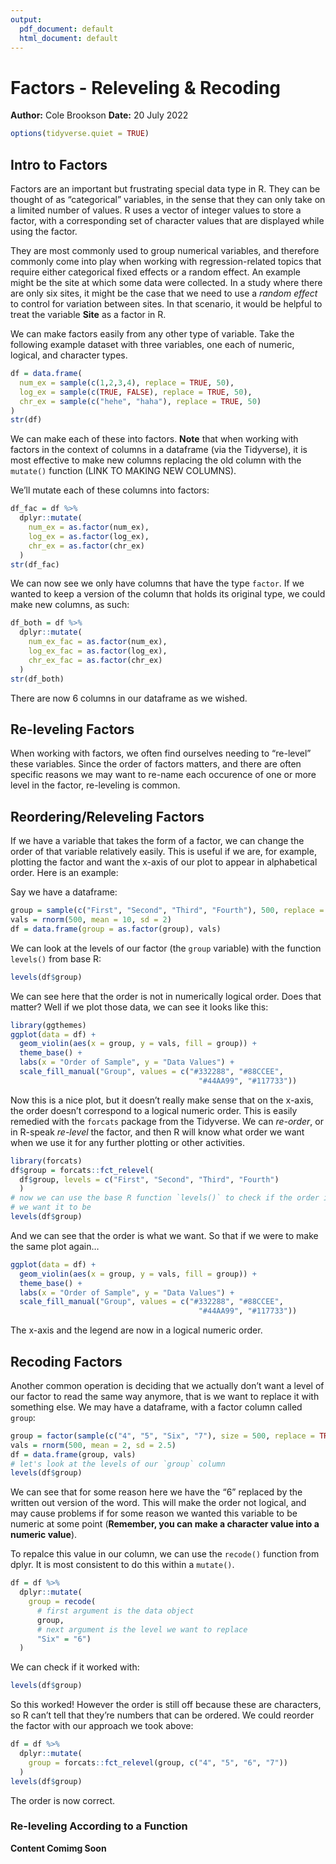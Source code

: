 ```yaml
---
output:
  pdf_document: default
  html_document: default
---
```

# Factors - Releveling & Recoding
**Author:** Cole Brookson
**Date:** 20 July 2022

```r
options(tidyverse.quiet = TRUE)
```


## Intro to Factors 

Factors are an important but frustrating special data type in R. They can be thought of as "categorical" variables, in the sense that they can only take on a limited number of values. R uses a vector of integer values to store a factor, with a corresponding set of character values that are displayed while using the factor.

They are most commonly used to group numerical variables, and therefore commonly come into play when working with regression-related topics that require either categorical fixed effects or a random effect. An example might be the site at which some data were collected. In a study where there are only six sites, it might be the case that we need to use a *random effect* to control for variation between sites. In that scenario, it would be helpful to treat the variable **Site** as a factor in R. 

We can make factors easily from any other type of variable. Take the following example dataset with three variables, one each of numeric, logical, and character types. 
```r
df = data.frame(
  num_ex = sample(c(1,2,3,4), replace = TRUE, 50),
  log_ex = sample(c(TRUE, FALSE), replace = TRUE, 50),
  chr_ex = sample(c("hehe", "haha"), replace = TRUE, 50)
)
str(df)
```

We can make each of these into factors. **Note** that when working with factors in the context of columns in a dataframe (via the Tidyverse), it is most effective to make new columns replacing the old column with the `mutate()` function (LINK TO MAKING NEW COLUMNS). 

We'll mutate each of these columns into factors:

```r
df_fac = df %>% 
  dplyr::mutate(
    num_ex = as.factor(num_ex),
    log_ex = as.factor(log_ex),
    chr_ex = as.factor(chr_ex)
  )
str(df_fac)
```

We can now see we only have columns that have the type `factor`. If we wanted to keep a version of the column that holds its original type, we could make new columns, as such: 

```r
df_both = df %>% 
  dplyr::mutate(
    num_ex_fac = as.factor(num_ex),
    log_ex_fac = as.factor(log_ex),
    chr_ex_fac = as.factor(chr_ex)
  )
str(df_both)
```

There are now 6 columns in our dataframe as we wished. 

## Re-leveling Factors

When working with factors, we often find ourselves needing to "re-level" these variables. Since the order of factors matters, and there are often specific reasons we may want to re-name each occurence of one or more level in the factor, re-leveling is common. 

## Reordering/Releveling Factors

If we have a variable that takes the form of a factor, we can change the order of that variable relatively easily. This is useful if we are, for example, plotting the factor and want the x-axis of our plot to appear in alphabetical order. Here is an example:

Say we have a dataframe: 

```r
group = sample(c("First", "Second", "Third", "Fourth"), 500, replace = TRUE)
vals = rnorm(500, mean = 10, sd = 2)
df = data.frame(group = as.factor(group), vals)
```

We can look at the levels of our factor (the `group` variable) with the function `levels()` from base R:
```r
levels(df$group)
```
We can see here that the order is not in numerically logical order. Does that matter? Well if we plot those data, we can see it looks like this: 

```r
library(ggthemes)
ggplot(data = df) +
  geom_violin(aes(x = group, y = vals, fill = group)) +
  theme_base() +
  labs(x = "Order of Sample", y = "Data Values") +
  scale_fill_manual("Group", values = c("#332288", "#88CCEE",
                                          "#44AA99", "#117733"))
```

Now this is a nice plot, but it doesn't really make sense that on the x-axis, the order doesn't correspond to a logical numeric order. This is easily remedied with the `forcats` package from the Tidyverse. We can *re-order*, or in R-speak *re-level* the factor, and then R will know what order we want when we use it for any further plotting or other activities. 

```r
library(forcats)
df$group = forcats::fct_relevel(
  df$group, levels = c("First", "Second", "Third", "Fourth")
  )
# now we can use the base R function `levels()` to check if the order is what
# we want it to be
levels(df$group)

```

And we can see that the order is what we want. So that if we were to make the same plot again...
```r
ggplot(data = df) +
  geom_violin(aes(x = group, y = vals, fill = group)) +
  theme_base() +
  labs(x = "Order of Sample", y = "Data Values") +
  scale_fill_manual("Group", values = c("#332288", "#88CCEE",
                                          "#44AA99", "#117733"))
```

The x-axis and the legend are now in a logical numeric order. 

## Recoding Factors

Another common operation is deciding that we actually don't want a level of our factor to read the same way anymore, that is we want to replace it with something else. We may have a dataframe, with a factor column called `group`:

```r
group = factor(sample(c("4", "5", "Six", "7"), size = 500, replace = TRUE))
vals = rnorm(500, mean = 2, sd = 2.5)
df = data.frame(group, vals)
# let's look at the levels of our `group` column
levels(df$group)
```
We can see that for some reason here we have the "6" replaced by the written out version of the word. This will make the order not logical, and may cause problems if for some reason we wanted this variable to be numeric at some point (**Remember, you can make a character value into a numeric value**). 

To repalce this value in our column, we can use the `recode()` function from dplyr. It is most consistent to do this within a `mutate()`. 

```r
df = df %>% 
  dplyr::mutate(
    group = recode(
      # first argument is the data object
      group, 
      # next argument is the level we want to replace
      "Six" = "6")
  )
```
We can check if it worked with:
```r
levels(df$group)
```
So this worked! However the order is still off because these are characters, so R can't tell that they're numbers that can be ordered. We could reorder the factor with our approach we took above:

```r
df = df %>% 
  dplyr::mutate(
    group = forcats::fct_relevel(group, c("4", "5", "6", "7"))
  )
levels(df$group)
```

The order is now correct. 

### Re-leveling According to a Function

**Content Comimg Soon**